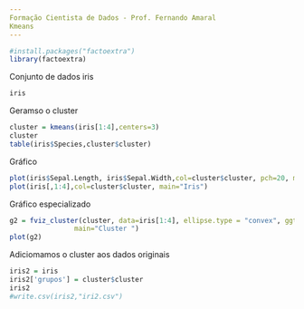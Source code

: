 ```yaml
---
Formação Cientista de Dados - Prof. Fernando Amaral
Kmeans
---
```


```r
#install.packages("factoextra")
library(factoextra)

```

Conjunto de dados iris
```r
iris
```
Geramso o cluster
```r
cluster = kmeans(iris[1:4],centers=3)
cluster
table(iris$Species,cluster$cluster)

```
Gráfico
```r
plot(iris$Sepal.Length, iris$Sepal.Width,col=cluster$cluster, pch=20, main="iris")
plot(iris[,1:4],col=cluster$cluster, main="Iris")
```
Gráfico especializado
```r
g2 = fviz_cluster(cluster, data=iris[1:4], ellipse.type = "convex", ggtheme = theme_bw(),
                main="Cluster ")
plot(g2)
```
Adiciomamos o cluster aos dados originais
```r
iris2 = iris
iris2['grupos'] = cluster$cluster
iris2
#write.csv(iris2,"iri2.csv")
```

